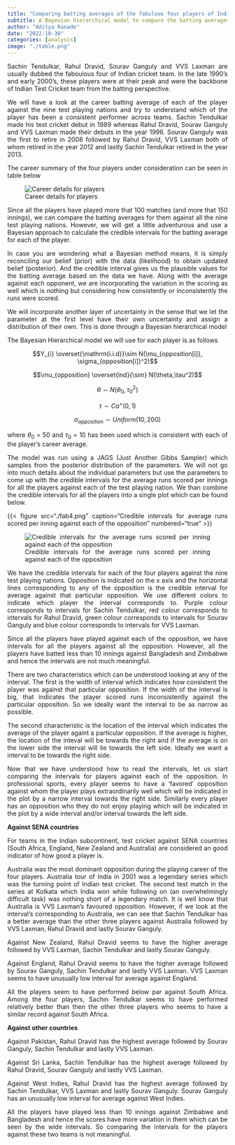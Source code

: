 ```yaml
---
title: "Comparing batting averages of the fabulous four players of Indian test cricket by opposition"
subtitle: A Bayesian hierarchical model to compare the batting averages of the Indian test cricket team's fabulous four players from late 1990's and early 2000's. 
author: "Aditya Ranade"
date: "2022-10-30"
categories: [analysis]
image: "./table.png"
---
```


::: {style="text-align: justify"}
Sachin Tendulkar, Rahul Dravid, Sourav Ganguly and VVS Laxman are usually dubbed the faboulous four of Indian cricket team. In the late 1990's and early 2000's, these players were at their peak and were the backbone of Indian Test Cricket team from the batting perspective.

We will have a look at the career batting average of each of the player against the nine test playing nations and try to understand which of the player has been a consistent performer across teams. Sachin Tendulkar made his test cricket debut in 1989 whereas Rahul Dravid, Sourav Ganguly and VVS Laxman made their debuts in the year 1996. Sourav Ganguly was the first to retire in 2008 followed by Rahul Dravid, VVS Laxman both of whom retired in the year 2012 and lastly Sachin Tendulkar retired in the year 2013.

The career summary of the four players under consideration can be seen in table below

![Career details for players](table.png){fig-align="center"}

Since all the players have played more that 100 matches (and more that 150 innings), we can compare the batting averages for them against all the nine test playing nations. However, we will get a little adventurous and use a Bayesian approach to calculate the credible intervals for the batting average for each of the player.

In case you are wondering what a Bayesian method means, it is simply reconciling our belief (prior) with the data (likelihood) to obtain updated belief (posterior). And the credible interval gives us the plausible values for the batting average based on the data we have. Along with the average against each opponent, we are incorporating the variation in the scoring as well which is nothing but considering how consistently or inconsistently the runs were scored.

We will incorporate another layer of uncertainty in the sense that we let the parameter at the first level have their own uncertainty and assign a distribution of their own. This is done through a Bayesian hierarchical model

The Bayesian Hierarchical model we will use for each player is as follows

$$Y_{i} \overset{\mathrm{i.i.d}}\sim N(\mu_{opposition[i]}, \sigma_{opposition[i]}^2)$$

$$\mu_{opposition} \overset{ind}{\sim} N(\theta,\tau^2)$$

$$\theta \sim N(\theta_{0}, \tau_{0}^2)$$

$$\tau \sim Ca^{+}(0,1)$$

$$\sigma_{opposition} \sim Uniform(10,200)$$

where $\theta_{0} = 50$ and $\tau_{0} = 10$ has been used which is consistent with each of the player's career average.

The model was run using a JAGS (Just Another Gibbs Sampler) which samples from the posterior distribution of the parameters. We will not go into much details about the individual parameters but use the parameters to come up with the credible intervals for the average runs scored per innings for all the players against each of the test playing nation. We than combine the credible intervals for all the players into a single plot which can be found below.

{{< figure src="./fab4.png" caption="Credible intervals for average runs scored per inning against each of the opposition" numbered="true" >}}

![Credible intervals for the average runs scored per inning against each of the opposition](fab4.png)

We have the credible intervals for each of the four players against the nine test playing nations. Opposition is indicated on the x axis and the horizontal lines corresponding to any of the opposition is the credible interval for average against that particular opposition. We use different colors to indicate which player the interval corresponds to. Purple colour corresponds to intervals for Sachin Tendulkar, red colour corresponds to intervals for Rahul Dravid, green colour corresponds to intervals for Sourav Ganguly and blue colour corresponds to intervals for VVS Laxman.

Since all the players have played against each of the opposition, we have intervals for all the players against all the opposition. However, all the players have batted less than 10 innings against Bangladesh and Zimbabwe and hence the intervals are not much meaningful.

There are two characteristics which can be understood looking at any of the interval. The first is the width of interval which indicates how consistent the player was against that particular opposition. If the width of the interval is big, that indicates the player scored runs inconsistently against the particular opposition. So we ideally want the interval to be as narrow as possible.

The second characteristic is the location of the interval which indicates the average of the player againt a particular opposition. If the average is higher, the location of the inteval will be towards the right and if the average is on the lower side the interval will lie towards the left side. Ideally we want a interval to be towards the right side.

Now that we have understood how to read the intervals, let us start comparing the intervals for players against each of the opposition. In professional sports, every player seems to have a 'favored' opposition against whom the player plays extraordinarily well which will be indicated in the plot by a narrow interval towards the right side. Similarly every player has an opposition who they do not enjoy playing which will be indicated in the plot by a wide interval and/or interval towards the left side.

**Against SENA countries**

For teams in the Indian subcontinent, test cricket against SENA countries (South Africa, England, New Zealand and Australia) are considered an good indicator of how good a player is.

Australia was the most dominant opposition during the playing career of the four players. Australia tour of India in 2001 was a legendary series which was the turning point of Indian test cricket. The second test match in the series at Kolkata which India won while following on (an overwhelmingly difficult task) was nothing short of a legendary match. It is well know that Australia is VVS Laxman's favoured opposition. However, if we look at the interval's corresponding to Australia, we can see that Sachin Tendulkar has a better average than the other three players against Australia followed by VVS Laxman, Rahul Dravid and lastly Sourav Ganguly.

Against New Zealand, Rahul Dravid seems to have the higher average followed by VVS Laxman, Sachin Tendulkar and lastly Sourav Ganguly.

Against England, Rahul Dravid seems to have the higher average followed by Sourav Ganguly, Sachin Tendulkar and lastly VVS Laxman. VVS Laxman seems to have unusually low interval for average against England.

All the players seem to have performed below par against South Africa. Among the four players, Sachin Tendulkar seems to have performed relatively better than then the other three players who seems to have a similar record against South Africa.

**Against other countries**

Against Pakistan, Rahul Dravid has the highest average followed by Sourav Ganguly, Sachin Tendulkar and lastly VVS Laxman.

Against Sri Lanka, Sachin Tendulkar has the highest average followed by Rahul Dravid, Sourav Ganguly and lastly VVS Laxman.

Against West Indies, Rahul Dravid has the highest average followed by Sachin Tendulkar, VVS Laxman and lastly Sourav Ganguly. Sourav Ganguly has an unusually low interval for average against West Indies.

All the players have played less than 10 innings against Zimbabwe and Bangladesh and hence the scores have more variation in them which can be seen by the wide intervals. So comparing the intervals for the players against these two teams is not meaningful.
:::
